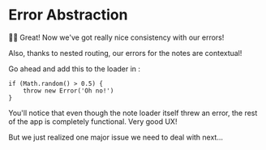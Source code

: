 # Error Abstraction

👨‍💼 Great! Now we've got really nice consistency with our errors!

<callout-success class="important">
	Also, thanks to nested routing, our errors for the notes are contextual!
</callout-success>

Go ahead and add this to the
loader in <InlineFile file="app/routes/users+/$username_+/notes.$noteId.tsx" />:

```tsx
if (Math.random() > 0.5) {
	throw new Error('Oh no!')
}
```

You'll notice that even though the note loader itself threw an error, the rest
of the app is completely functional. Very good UX!

But we just realized one major issue we need to deal with next...
